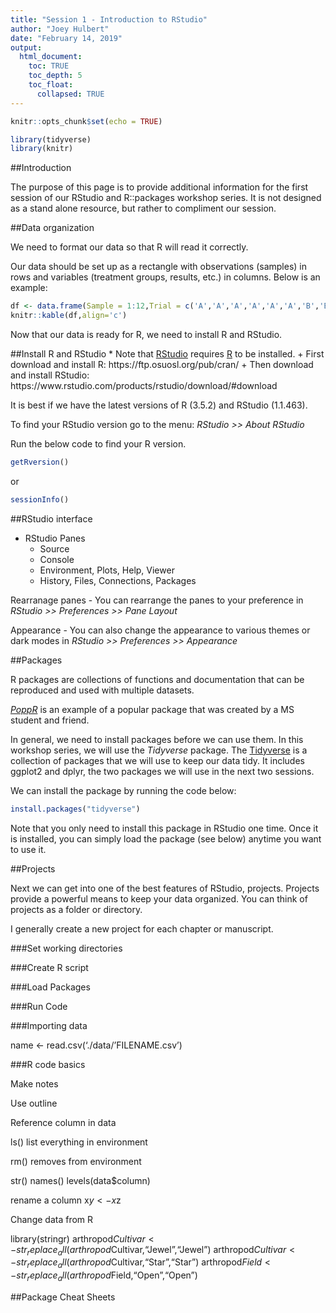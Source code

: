 ```yaml
---
title: "Session 1 - Introduction to RStudio"
author: "Joey Hulbert"
date: "February 14, 2019"
output: 
  html_document:
    toc: TRUE 
    toc_depth: 5
    toc_float:
      collapsed: TRUE
---
```

<script>
    $(document).ready(function() {
      $items = $('div#TOC li');
      $items.each(function(idx) {
        num_ul = $(this).parentsUntil('#TOC').length;
        $(this).css({'text-indent': num_ul * 10, 'padding-left': 0});
      });
    });
</script>

```r
knitr::opts_chunk$set(echo = TRUE)
```

```r
library(tidyverse)
library(knitr)
```


##Introduction
 
The purpose of this page is to provide additional information for the first session of our RStudio and R::packages workshop series. It is not designed as a stand alone resource, but rather to compliment our session. 


##Data organization

We need to format our data so that R will read it correctly. 

Our data should be set up as a rectangle with observations (samples) in rows and variables (treatment groups, results, etc.) in columns. Below is an example:

```r
df <- data.frame(Sample = 1:12,Trial = c('A','A','A','A','A','A','B','B','B','B','B','B'),Treatment = rep(c('Control','Control','Control','Infected','Infected','Infected'),2),Result = runif(12))
knitr::kable(df,align='c')
```

Now that our data is ready for R, we need to install R and RStudio.

##Install R and RStudio
* Note that [RStudio](https://www.rstudio.com/) requires [R](https://www.r-project.org/) to be installed.
    + First download and install R: https://ftp.osuosl.org/pub/cran/
    + Then download and install RStudio: https://www.rstudio.com/products/rstudio/download/#download

It is best if we have the latest versions of R (3.5.2) and RStudio (1.1.463). 

To find your RStudio version go to the menu: *RStudio >> About RStudio*

Run the below code to find your R version. 

```r
getRversion()
```

or

```r
sessionInfo()
```

##RStudio interface

* RStudio Panes
    + Source
    + Console
    + Environment, Plots, Help, Viewer
    + History, Files, Connections, Packages

Rearranage panes - You can rearrange the panes to your preference in *RStudio >> Preferences >> Pane Layout*

Appearance - You can also change the appearance to various themes or dark modes in *RStudio >> Preferences >> Appearance*


##Packages

R packages are collections of functions and documentation that can be reproduced and used with multiple datasets.

[*PoppR*](https://github.com/grunwaldlab/poppr) is an example of a popular package that was created by a MS student and friend. 

In general, we need to install packages before we can use them. In this workshop series, we will use the *Tidyverse* package. The [Tidyverse](https://www.tidyverse.org/) is a collection of packages that we will use to keep our data tidy. It includes ggplot2 and dplyr, the two packages we will use in the next two sessions. 

We can install the package by running the code below:

```r
install.packages("tidyverse")
```

Note that you only need to install this package in RStudio one time. Once it is installed, you can simply load the package (see below) anytime you want to use it.

##Projects

Next we can get into one of the best features of RStudio, projects. Projects provide a powerful means to keep your data organized. You can think of projects as a folder or directory. 

I generally create a new project for each chapter or manuscript. 

###Set working directories

###Create R script

###Load Packages

###Run Code

###Importing data

name <- read.csv('./data/'FILENAME.csv')

###R code basics

Make notes

Use outline

Reference column in data

ls() list everything in environment

rm() removes from environment

str()
names()
levels(data$column)

rename a column
x$y <- x$z

Change data from R

library(stringr)
arthropod$Cultivar <-str_replace_all(arthropod$Cultivar,"Jewel ","Jewel")
arthropod$Cultivar <-str_replace_all(arthropod$Cultivar,"Star ","Star")
arthropod$Field <-str_replace_all(arthropod$Field,"Open ","Open")



##Package Cheat Sheets



